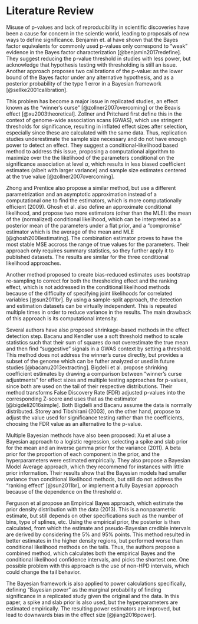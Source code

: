 # Literature Review  {#lit-review}

Misuse of p-values and lack of reproducibility in scientific discoveries have been a cause for concern in the scientic world, leading to proposals of new ways to define significance. Benjamin et. al have shown that the Bayes factor equivalents for commonly used p-values only correspond to "weak" evidence in the Bayes factor characterization [@benjamin2017redefine]. They suggest reducing the p-value threshold in studies with less power, but acknowledge that hypothesis testing with thresholding is still an issue. Another approach proposes two calibrations of the p-value: as the lower bound of the Bayes factor under any alternative hypothesis, and as a posterior probability of the type 1 error in a Bayesian framework [@sellke2001calibration].

This problem has become a major issue in replicated studies, an effect known as the "winner's curse" [@zollner2007overcoming] or the Beavis effect [@xu2003theoretical]. Zollner and Pritchard first define this in the context of genome-wide association scans (GWAS), which use stringent thresholds for significance, resulting in inflated effect sizes after selection, especially since these are calculated with the same data. Thus, replication studies underestimate the sample size necessary and do not have enough power to detect an effect. They suggest a conditional-likelihood based method to address this issue, proposing a computational algorithm to maximize over the the likelihood of the parameters conditional on the significance association at level $\alpha$, which results in less biased coefficient estimates (albeit with larger variance) and sample size estimates centered at the true value [@zollner2007overcoming].

Zhong and Prentice also propose a similar method, but use a different parametrization and an asymptotic approximation instead of a computational one to find the estimators, which is more computationally efficient (2009). Ghosh et al. also define an approximate conditional likelihood, and propose two more estimators (other than the MLE): the mean of the (normalized) conditional likelihood, which can be interpreted as a posterior mean of the parameters under a flat prior, and a "compromise" estimator which is the average of the mean and MLE [@ghosh2008estimating]. The combination estimator proves to have the most stable MSE accross the range of true values for the parameters. Their approach only requires summary statistics, so they further apply it to published datasets. The results are similar for the three conditional likelihood approaches.

Another method proposed to create bias-reduced estimates uses bootstrap re-sampling to correct for both the thresholding effect and the ranking effect, which is not addressed in the conditional likelihood methods because of the difficulty of specifying joint likelihoods for correlated variables [@sun2011br]. By using a sample-split approach, the detection and estimation datasets can be virtually independent. This is repeated multiple times in order to reduce variance in the results. The main drawback of this approach is its computational intensity.

Several authors have also proposed shrinkage-based methods in the effect detection step. Bacanu and Kendler use a soft threshold method to scale statistics such that their sum of squares do not overestimate the true mean and then find "suggestive" signals in a GWAS context by setting a threshold. This method does not address the winner's curse directly, but provides a subset of the genome which can be futher analyzed or used in future studies [@bacanu2013extracting]. Bigdelli et al. propose shrinking coefficient estimates by drawing a comparison between "winner's curse adjustments" for effect sizes and multiple testing approaches for p-values, since both are used on the tail of their respective distributions. Their method transforms False Discovery Rate (FDR) adjusted p-values into the corresponding Z-score and uses that as the estimator [@bigdeli2016simple]. Both Bigdelli and Bacanu assume the data is normally distributed. Storey and Tibshirani (2003), on the other hand, propose to adjust the value used for significance testing rather than the coefficients, choosing the FDR value as an alternative to the p-value.

Multiple Bayesian methods have also been proposed: Xu et al use a Bayesian approach to a logistic regression, selecting a spike and slab prior for the mean and an inverse gamma prior for the variance (2011). A beta prior for the proportion of each component in the prior, and the hyperparameters were estimated empirically. They also propose a Bayesian Model Average approach, which they recommend for instances with little prior information. Their results show that the Bayesian models had smaller variance than conditional likelihood methods, but still do not address the "ranking effect" [@sun2011br], or implement a fully Bayesian approach because of the dependence on the threshold $\alpha$.

Ferguson et al propose an Empirical Bayes approach, which estimate the prior density distribution with the data (2013). This is a nonparametric estimate, but still depends on other specifications such as the number of bins, type of splines, etc. Using the empirical prior, the posterior is then calculated, from which the estimate and pseudo-Bayesian credible intervals are derived by considering the 5% and 95% points. This method resulted in better estimates in the higher density regions, but performed worse than conditional likelihood methods on the tails. Thus, the authors propose a combined method, which calculates both the empirical Bayes and the conditional likelihood confidence intervals, and picks the shortest one. One possible problem with this approach is the use of non-HPD intervals, which could change the tail behavior.

The Bayesian framework is also applied to power calculations specifically, defining "Bayesian power" as the marginal probability of finding significance in a replicated study given the original and the data. In this paper, a spike and slab prior is also used, but the hyperparameters are estimated empirically. The resulting power estimators are improved, but lead to downwards bias in the effect size [@jiang2016power].

<!--
how do I cite things properly????
-->
